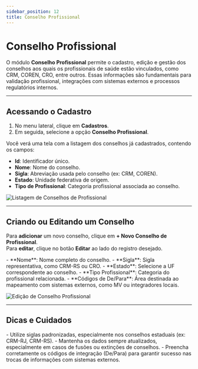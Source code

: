 ```yaml
---
sidebar_position: 12
title: Conselho Profissional
---
```



# Conselho Profissional

O módulo **Conselho Profissional** permite o cadastro, edição e gestão dos conselhos aos quais os profissionais de saúde estão vinculados, como CRM, COREN, CRO, entre outros. Essas informações são fundamentais para validação profissional, integrações com sistemas externos e processos regulatórios internos.

---

## Acessando o Cadastro

1. No menu lateral, clique em **Cadastros**.
2. Em seguida, selecione a opção **Conselho Profissional**.

Você verá uma tela com a listagem dos conselhos já cadastrados, contendo os campos:

- **Id**: Identificador único.
- **Nome**: Nome do conselho.
- **Sigla**: Abreviação usada pelo conselho (ex: CRM, COREN).
- **Estado**: Unidade federativa de origem.
- **Tipo de Profissional**: Categoria profissional associada ao conselho.

![Listagem de Conselhos de Profissional](/img/lista_cons_profissional.png)

---

## Criando ou Editando um Conselho

Para **adicionar** um novo conselho, clique em **+ Novo Conselho de Profissional**.  
Para **editar**, clique no botão **Editar** ao lado do registro desejado.

<Admonition type="info" title="Campos de Cadastro">
- **Nome**: Nome completo do conselho.
- **Sigla**: Sigla representativa, como CRM-RS ou CRO.
- **Estado**: Selecione a UF correspondente ao conselho.
- **Tipo Profissional**: Categoria do profissional relacionada.
- **Códigos de De/Para**: Área destinada ao mapeamento com sistemas externos, como MV ou integradores locais.
</Admonition>

![Edição de Conselho Profissional](/img/edit_cons_profissional.png)

---

## Dicas e Cuidados

<Admonition type="tip" title="Boas Práticas">
- Utilize siglas padronizadas, especialmente nos conselhos estaduais (ex: CRM-RJ, CRM-RS).
- Mantenha os dados sempre atualizados, especialmente em casos de fusões ou extinções de conselhos.
- Preencha corretamente os códigos de integração (De/Para) para garantir sucesso nas trocas de informações com sistemas externos.
</Admonition>
